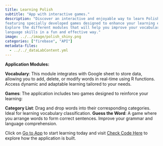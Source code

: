 ```yaml
---
title: Learning Polish
subtitle: "App with interactive games."
description: "Discover an interactive and enjoyable way to learn Polish with this application, 
featuring specially developed games designed to enhance your learning experience. 
Explore the different modules that will help you improve your vocabulary and 
language skills in a fun and effective way." 
image: ../../image/polish_shiny.png
categories: ["firebase", "API"]
metadata-files: 
  - ../../_dataLabContent.yml
---
```


**Application Modules:**

**Vocabulary**: This module integrates with Google sheet to store data, allowing 
you to add, delete, or modify words in real-time using R functions. Access dynamic 
and adaptable learning tailored to your needs.

**Games**: The application includes two games designed to reinforce your learning:

**Category List**: Drag and drop words into their corresponding categories. Ideal 
for learning vocabulary classification.
**Guess the Word**: A game where you arrange words to form correct sentences. 
Improve your grammar and language comprehension.

Click on [Go to App](https://afinsuasty.shinyapps.io/learning_polish/) to start 
learning today and visit [Check Code Here](https://github.com/ainsu23/shiny-examples)
to explore how the application is built.
